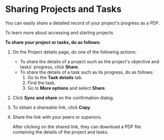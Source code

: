 
# Sharing Projects and Tasks

You can easily share a detailed record of your project's progress as a PDF.

To learn more about accessing and starting projects

**To share your project or tasks, do as follows:**

1. On the Project details page, do one of the following actions:

    * To share the details of a project such as the project's objective and tasks' progress, click **Share**.
    * To share the details of a task such as its progress, do as follows:
        1. Go to the **Task details** tab.
        2. Find the task.
        3. Go to **More options** and select **Share**.

2. Click **Sync and share** on the confirmation dialog.

3. To obtain a shareable link, click **Copy**.

4. Share the link with your peers or superiors.

    <Admonition type="tip">
    <p>After clicking on the shared link, they can download a PDF file containing the details of the project and tasks.</p>
    </Admonition>


